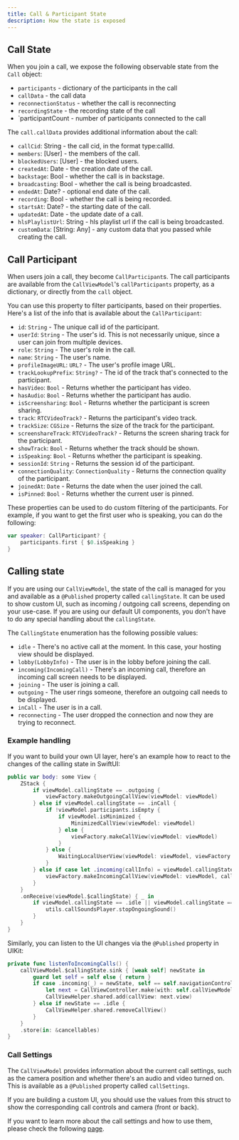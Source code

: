 ```yaml
---
title: Call & Participant State
description: How the state is exposed
---
```


## Call State

When you join a call, we expose the following observable state from the `Call` object:

- `participants` - dictionary of the participants in the call
- `callData` - the call data
- `reconnectionStatus` - whether the call is reconnecting
- `recordingState` - the recording state of the call
- `participantCount - number of participants connected to the call

The `call.callData` provides additional information about the call:

- `callCid`: String - the call cid, in the format type:callId.
- `members`: [User] - the members of the call.
- `blockedUsers`: [User] - the blocked users.
- `createdAt`: Date - the creation date of the call.
- `backstage`: Bool - whether the call is in backstage.
- `broadcasting`: Bool - whether the call is being broadcasted.
- `endedAt`: Date? - optional end date of the call.
- `recording`: Bool - whether the call is being recorded.
- `startsAt`: Date? - the starting date of the call.
- `updatedAt`: Date - the update date of a call.
- `hlsPlaylistUrl`: String - hls playlist url if the call is being broadcasted.
- `customData`: [String: Any] - any custom data that you passed while creating the call.

## Call Participant

When users join a call, they become `CallParticipant`s. The call participants are available from the `CallViewModel`'s `callParticipants` property, as a dictionary, or directly from the `call` object.

You can use this property to filter participants, based on their properties. Here's a list of the info that is available about the `CallParticipant`:

- `id`: `String` - The unique call id of the participant.
- `userId`: `String` - The user's id. This is not necessarily unique, since a user can join from multiple devices.
- `role`: `String` - The user's role in the call.
- `name`: `String` - The user's name.
- `profileImageURL`: `URL?` - The user's profile image URL.
- `trackLookupPrefix`: `String?` - The id of the track that's connected to the participant.
- `hasVideo`: `Bool` - Returns whether the participant has video.
- `hasAudio`: `Bool` - Returns whether the participant has audio.
- `isScreensharing`: `Bool` - Returns whether the participant is screen sharing.
- `track`: `RTCVideoTrack?` - Returns the participant's video track.
- `trackSize`: `CGSize` - Returns the size of the track for the participant.
- `screenshareTrack`: `RTCVideoTrack?` - Returns the screen sharing track for the participant.
- `showTrack`: `Bool` - Returns whether the track should be shown.
- `isSpeaking`: `Bool` - Returns whether the participant is speaking.
- `sessionId`: `String` - Returns the session id of the participant.
- `connectionQuality`: `ConnectionQuality` - Returns the connection quality of the participant.
- `joinedAt`: `Date` - Returns the date when the user joined the call.
- `isPinned`: `Bool` - Returns whether the current user is pinned.

These properties can be used to do custom filtering of the participants. For example, if you want to get the first user who is speaking, you can do the following:

```swift
var speaker: CallParticipant? {
    participants.first { $0.isSpeaking }
}
```

## Calling state

If you are using our `CallViewModel`, the state of the call is managed for you and available as a `@Published` property called `callingState`. It can be used to show custom UI, such as incoming / outgoing call screens, depending on your use-case. If you are using our default UI components, you don't have to do any special handling about the `callingState`.

The `CallingState` enumeration has the following possible values:

- `idle` - There's no active call at the moment. In this case, your hosting view should be displayed.
- `lobby(LobbyInfo)` - The user is in the lobby before joining the call.
- `incoming(IncomingCall)` - There's an incoming call, therefore an incoming call screen needs to be displayed.
- `joining` - The user is joining a call.
- `outgoing` - The user rings someone, therefore an outgoing call needs to be displayed.
- `inCall` - The user is in a call.
- `reconnecting` - The user dropped the connection and now they are trying to reconnect.

### Example handling

If you want to build your own UI layer, here's an example how to react to the changes of the calling state in SwiftUI:

```swift
public var body: some View {
    ZStack {
        if viewModel.callingState == .outgoing {
            viewFactory.makeOutgoingCallView(viewModel: viewModel)
        } else if viewModel.callingState == .inCall {
            if !viewModel.participants.isEmpty {
                if viewModel.isMinimized {
                    MinimizedCallView(viewModel: viewModel)
                } else {
                    viewFactory.makeCallView(viewModel: viewModel)
                }
            } else {
                WaitingLocalUserView(viewModel: viewModel, viewFactory: viewFactory)
            }
        } else if case let .incoming(callInfo) = viewModel.callingState {
            viewFactory.makeIncomingCallView(viewModel: viewModel, callInfo: callInfo)
        }
    }
    .onReceive(viewModel.$callingState) { _ in
        if viewModel.callingState == .idle || viewModel.callingState == .inCall {
            utils.callSoundsPlayer.stopOngoingSound()
        }
    }
}
```

Similarly, you can listen to the UI changes via the `@Published` property in UIKit:

```swift
private func listenToIncomingCalls() {
    callViewModel.$callingState.sink { [weak self] newState in
        guard let self = self else { return }
        if case .incoming(_) = newState, self == self.navigationController?.topViewController {
            let next = CallViewController.make(with: self.callViewModel)
            CallViewHelper.shared.add(callView: next.view)
        } else if newState == .idle {
            CallViewHelper.shared.removeCallView()
        }
    }
    .store(in: &cancellables)
}
```

### Call Settings

The `CallViewModel` provides information about the current call settings, such as the camera position and whether there's an audio and video turned on. This is available as a `@Published` property called `callSettings`.

If you are building a custom UI, you should use the values from this struct to show the corresponding call controls and camera (front or back).

If you want to learn more about the call settings and how to use them, please check the following [page](../../ui-components/view-model).
